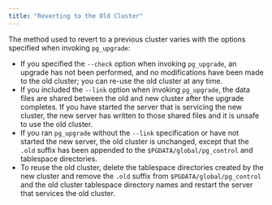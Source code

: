 ```yaml
---
title: "Reverting to the Old Cluster"
---
```


<div id="reverting_to_the_old_cluster" class="registered_link"></div>


The method used to revert to a previous cluster varies with the options specified when invoking `pg_upgrade`:

  - If you specified the `--check` option when invoking `pg_upgrade`, an upgrade has not been performed, and no modifications have been made to the old cluster; you can re-use the old cluster at any time.
  - If you included the `--link` option when invoking `pg_upgrade`, the data files are shared between the old and new cluster after the upgrade completes. If you have started the server that is servicing the new cluster, the new server has written to those shared files and it is unsafe to use the old cluster.
  - If you ran `pg_upgrade` without the `--link` specification or have not started the new server, the old cluster is unchanged, except that the `.old` suffix has been appended to the `$PGDATA/global/pg_control` and tablespace directories.
  - To reuse the old cluster, delete the tablespace directories created by the new cluster and remove the `.old` suffix from `$PGDATA/global/pg_control` and the old cluster tablespace directory names and restart the server that services the old cluster.
